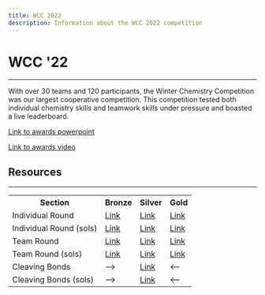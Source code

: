 ```yaml
---
title: WCC 2022
description: Information about the WCC 2022 competition
---
```


# WCC '22
---
With over 30 teams and 120 participants, the Winter Chemistry Competition was our largest cooperative competition.
This competition tested both individual chemistry skills and teamwork skills under pressure and boasted a live leaderboard.


<a href="https://docs.google.com/presentation/d/1hA--iP7BuU4KjkGACSNOl5gj6vq7z6fB6toWip2c_Kg/edit?usp=sharing">Link to awards powerpoint</a>

<a href="https://youtu.be/Pn04-FP6u-Y">Link to awards video</a>

## Resources
---
<table>
	<tr>
		<th>Section</th>
		<th>Bronze</th>
		<th>Silver</th>
		<th>Gold</th>
	</tr>
	<tr>
		<td>Individual Round</td>
		<td><a href="https://drive.google.com/file/d/1Aelxoo684UjSjW12VZKsZ3hejD7l8bS1/view?usp=sharing" class="text-blue-400 mt-0">Link</a></td>
		<td><a href="https://drive.google.com/file/d/1-9pBDJXZ_Gm8P512kRnDJ_KDbt-RfTbV/view?usp=sharing" class="text-blue-400 mt-0">Link</a></td>
		<td><a href="https://drive.google.com/file/d/1ZWjQTQ6CCJ3-JCzFUASeDCAcbYWMmkLI/view?usp=sharing" class="text-blue-400 mt-0">Link</a></td>
	</tr>
	<tr>
		<td>Individual Round (sols)</td>
		<td><a href="https://drive.google.com/file/d/1Zfs95Hd-1Y62BhTWKWE2INAN4YnJVcJA/view?usp=sharing" class="text-blue-400 mt-0">Link</a></td>
		<td><a href="https://drive.google.com/file/d/1M-EiIoCGsT1WfdCln-cAIIh_B9ds55PA/view?usp=sharing" class="text-blue-400 mt-0">Link</a></td>
		<td><a href="https://drive.google.com/file/d/1woueoZL3yMkH0rWJjMUPsCIdi0FK5mcg/view?usp=sharing" class="text-blue-400 mt-0">Link</a></td>
	</tr>
	<tr>
		<td>Team Round</td>
		<td><a href="https://drive.google.com/file/d/1IpRnQi314caIG2f1wx6LAK7yxq8EJYWj/view?usp=sharing" class="text-blue-400 mt-0">Link</a></td>
		<td><a href="https://drive.google.com/file/d/1agU9UOQmmShuBX2JrrEBdc9ZFpQfGh7N/view?usp=sharing" class="text-blue-400 mt-0">Link</a></td>
		<td><a href="https://drive.google.com/file/d/1nBWXsX5q2O2j2P194SYzFe3X9TW5WANg/view?usp=sharing" class="text-blue-400 mt-0">Link</a></td>
	</tr>
	<tr>
		<td>Team Round (sols)</td>
		<td><a href="https://drive.google.com/file/d/1nQ3M3Dpjemmp65U5zuz1waiVpl5cwrBe/view?usp=sharing" class="text-blue-400 mt-0">Link</a></td>
		<td><a href="https://drive.google.com/file/d/1ZVqGMlQlgQLkKoZGrVXTiqlTAGG44LjM/view?usp=sharing" class="text-blue-400 mt-0">Link</a></td>
		<td><a href="https://drive.google.com/file/d/1ETxO_2yJA8ISPOfJstyEDkG7KzquoXvN/view?usp=sharing" class="text-blue-400 mt-0">Link</a></td>
	</tr>
	<tr>
		<td>Cleaving Bonds</td>
		<td>--></td>
		<td><a href="https://drive.google.com/file/d/1dF9KqBbWuQwVZ6URKqf8DTIywiVTQbpa/view?usp=sharing" class="text-blue-400 mt-0">Link</a></td>
		<td>&lt;--</td>
	</tr>
	<tr>
		<td>Cleaving Bonds (sols)</td>
		<td>--></td>
		<td><a href="https://drive.google.com/file/d/1QqG2lD5Z-Fuk3ZIaKzffs3vBPrE-hD_s/view?usp=sharing" class="text-blue-400 mt-0">Link</a></td>
		<td>&lt;--</td>
	</tr>
</table>